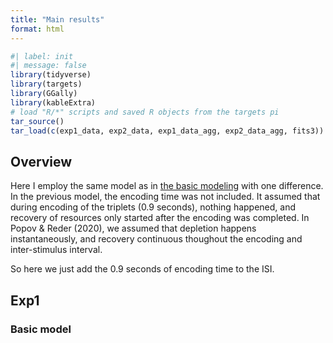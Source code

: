 ```yaml
---
title: "Main results"
format: html
---
```


```r
#| label: init
#| message: false
library(tidyverse)
library(targets)
library(GGally)
library(kableExtra)
# load "R/*" scripts and saved R objects from the targets pi
tar_source()
tar_load(c(exp1_data, exp2_data, exp1_data_agg, exp2_data_agg, fits3))
```


## Overview

Here I employ the same model as in [the basic modeling](modelling_edas_approach.qmd) with one difference. In the previous model, the encoding time was not included. It assumed that during encoding of the triplets (0.9 seconds), nothing happened, and recovery of resources only started after the encoding was completed. In Popov & Reder (2020), we assumed that depletion happens instantaneously, and recovery continuous thoughout the encoding and inter-stimulus interval.

So here we just add the 0.9 seconds of encoding time to the ISI. 

## Exp1

### Basic model

```r

```
